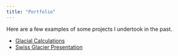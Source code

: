 ```yaml
---
title: "Portfolio"
---
```

Here are a few examples of some projects I undertook in the past.

<ul>
  <li><a href="/portfolio/schweizergletschern.html" target="_blank">Glacial Calculations</a></li>
  <li><a href="/portfolio/SchweizerGletscher_Presentation.html" target="_blank">Swiss Glacier Presentation</a></li>
  </li>
  






